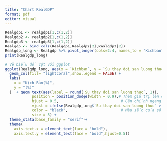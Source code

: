 ---
title: "Chart RealGDP"
format: pdf
editor: visual
---

```{r}

Realgdp1 <- realgdp1[1,c(1,2)]
Realgdp2 <- realgdp2[1,c(1,2)]
Realgdp3 <- realgdp3[1,c(1,2)]
Realgdp <- bind_cols(Realgdp1,Realgdp2[2],Realgdp3[2])
Realgdp_long <- Realgdp %>% pivot_longer(cols=2:4, names_to = "Kichban",values_to = "Su thay doi san luong thuc")
print(Realgdp_long)

# Vẽ biểu đồ cột với ggplot
ggplot(Realgdp_long, aes(x = `Kichban`, y = `Su thay doi san luong thuc`, fill = `Kichban`)) +
  geom_col(fill= "lightcoral",show.legend = FALSE) +
  labs(
    x = "Kịch Bản(%)",
    y = "(%)"
  )  + geom_text(aes(label = round(`Su thay doi san luong thuc`, 1)), 
            position = position_dodge(width = 0.9),# Thêm giá trị lên cột, làm tròn 1 chữ số
            hjust = 0.5,                            # Căn chỉnh ngang
            vjust = ifelse(Realgdp_long$`Su thay doi san luong thuc` > 0, - 0.5, 1.1),                             # Điều chỉnh vị trí của giá trị (cách cột một chút)
            color = "black",                        # Màu sắc của số
            size = 3) +
  theme_stata(base_family = "serif")+
  theme( 
    axis.text.x = element_text(face = "bold"),
    axis.text.y = element_text(face = "bold",hjust=0.5))

```
